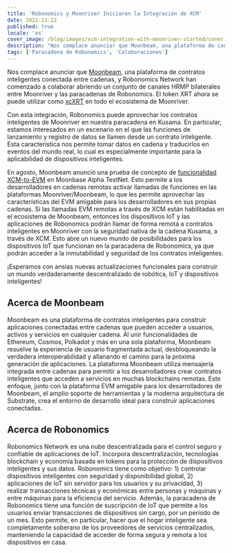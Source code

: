 ```yaml
---
title: 'Robonomics y Moonriver Iniciaron la Integración de XCM'
date: 2022-11-22
published: true
locale: 'es'
cover_image: /blog/images/xcm-integration-with-moonriver-started/cover.jpg
description: "Nos complace anunciar que Moonbeam, una plataforma de contratos inteligentes conectada entre cadenas, y Robonomics Network han comenzado a colaborar abriendo un conjunto de canales HRMP bilaterales entre Moonriver y las paracadenas de Robonomics."
tags: ['Paracadena de Robonomics', 'Colaboraciones']
---
```


Nos complace anunciar que [Moonbeam](http://moonbeam.network/), una plataforma de contratos inteligentes conectada entre cadenas, y Robonomics Network han comenzado a colaborar abriendo un conjunto de canales HRMP bilaterales entre Moonriver y las paracadenas de Robonomics. El token XRT ahora se puede utilizar como [xcXRT](https://moonbeam.network/announcements/moonriver-adds-cross-chain-capabilities-and-xcksm/) en todo el ecosistema de Moonriver.

Con esta integración, Robonomics puede aprovechar los contratos inteligentes de Moonriver en nuestra paracadena en Kusama. En particular, estamos interesados en un escenario en el que las funciones de lanzamiento y registro de datos se llamen desde un contrato inteligente. Esta característica nos permite tomar datos en cadena y traducirlos en eventos del mundo real, lo cual es especialmente importante para la aplicabilidad de dispositivos inteligentes.

En agosto, Moonbeam anunció una prueba de concepto de [funcionalidad XCM-to-EVM](https://moonbeam.network/announcements/xcm-to-evm-functionality-moonbase-alpha/) en Moonbase Alpha TestNet. Esto permite a los desarrolladores en cadenas remotas activar llamadas de funciones en las plataformas Moonriver/Moonbeam, lo que les permite aprovechar las características del EVM amigable para los desarrolladores en sus propias cadenas. Si las llamadas EVM remotas a través de XCM están habilitadas en el ecosistema de Moonbeam, entonces los dispositivos IoT y las aplicaciones de Robonomics podrán llamar de forma remota a contratos inteligentes en Moonriver con la seguridad nativa de la cadena Kusama, a través de XCM. Esto abre un nuevo mundo de posibilidades para los dispositivos IoT que funcionan en la paracadena de Robonomics, ya que podrán acceder a la inmutabilidad y seguridad de los contratos inteligentes.

¡Esperamos con ansias nuevas actualizaciones funcionales para construir un mundo verdaderamente descentralizado de robótica, IoT y dispositivos inteligentes!

## Acerca de Moonbeam

Moonbeam es una plataforma de contratos inteligentes para construir aplicaciones conectadas entre cadenas que pueden acceder a usuarios, activos y servicios en cualquier cadena. Al unir funcionalidades de Ethereum, Cosmos, Polkadot y más en una sola plataforma, Moonbeam resuelve la experiencia de usuario fragmentada actual, desbloqueando la verdadera interoperabilidad y allanando el camino para la próxima generación de aplicaciones. La plataforma Moonbeam utiliza mensajería integrada entre cadenas para permitir a los desarrolladores crear contratos inteligentes que acceden a servicios en muchas blockchains remotas. Este enfoque, junto con la plataforma EVM amigable para los desarrolladores de Moonbeam, el amplio soporte de herramientas y la moderna arquitectura de Substrate, crea el entorno de desarrollo ideal para construir aplicaciones conectadas.

## Acerca de Robonomics

Robonomics Network es una nube descentralizada para el control seguro y confiable de aplicaciones de IoT. Incorpora descentralización, tecnologías blockchain y economía basada en tokens para la protección de dispositivos inteligentes y sus datos. Robonomics tiene como objetivo: 1) controlar dispositivos inteligentes con seguridad y disponibilidad global, 2) aplicaciones de IoT sin servidor para los usuarios y su privacidad, 3) realizar transacciones técnicas y económicas entre personas y máquinas y entre máquinas para la eficiencia del servicio. Además, la paracadena de Robonomics tiene una función de suscripción de IoT que permite a los usuarios enviar transacciones de dispositivos sin cargo, por un período de un mes. Esto permite, en particular, hacer que el hogar inteligente sea completamente soberano de los proveedores de servicios centralizados, manteniendo la capacidad de acceder de forma segura y remota a los dispositivos en casa.